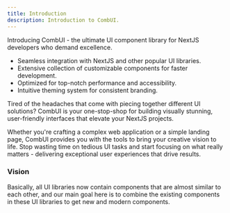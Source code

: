 ```yaml
---
title: Introduction
description: Introduction to CombUI.
---
```


Introducing CombUI - the ultimate UI component library for NextJS developers who demand excellence.

- Seamless integration with NextJS and other popular UI libraries.
- Extensive collection of customizable components for faster development.
- Optimized for top-notch performance and accessibility.
- Intuitive theming system for consistent branding.

Tired of the headaches that come with piecing together different UI solutions? CombUI is your one-stop-shop for building visually stunning, user-friendly interfaces that elevate your NextJS projects.

Whether you're crafting a complex web application or a simple landing page, CombUI provides you with the tools to bring your creative vision to life. Stop wasting time on tedious UI tasks and start focusing on what really matters - delivering exceptional user experiences that drive results.

### Vision

Basically, all UI libraries now contain components that are almost similar to each other, and our main goal here is to combine the existing components in these UI libraries to get new and modern components.
